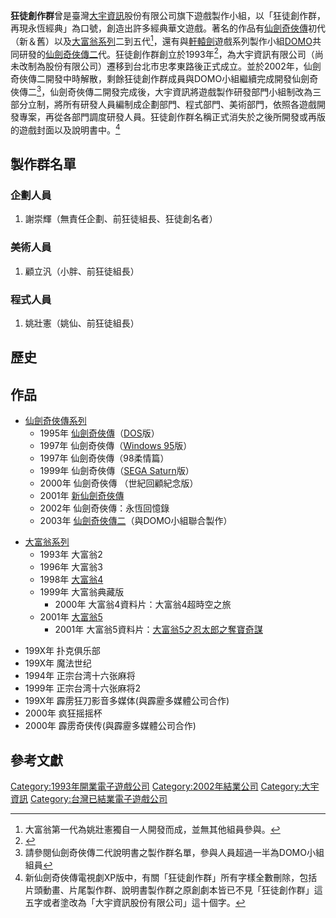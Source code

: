 {{multiple issues|
{{refimprove|time=2009-05-02T03:19:01+00:00}}
{{Expand|time=2009-05-02}}
}}
{{Infobox Company 
| company_name   = 狂徒創作群
| company_name_en = Crazy Boyz
| company_logo   = [[File:Crazy_Boyz_Group.jpg|center]]
| company_type   = 遊戲製作小組
| foundation     = 1993年成立，2002年解散
| location       = 臺北縣中和市建一路166號16樓
| key_people     = [[姚壯憲|姚壯憲]] (程式、前狂徒組長)、<br />[[謝崇輝|謝崇輝]] (企劃、狂徒創名者、<br />前狂徒組長)、<br />[[顧立泛|顧立泛]] (美術、前狂徒組長)
| industry       = 華文遊戲製作
| products       = [[仙劍奇俠傳|仙劍奇俠傳]]、[[大富翁系列|大富翁系列]]等等
| revenue        = 
| operating_income = 
| net_income     = 
| num_employees  = 約50人
| parent         = 大宇資訊股份有限公司
| subsid         = 
| homepage       = 
| footnotes      =
}}
'''狂徒創作群'''曾是臺灣[[大宇資訊|大宇資訊]]股份有限公司旗下遊戲製作小組，以「狂徒創作群，再現永恆經典」為口號，創造出許多經典華文遊戲。著名的作品有[[仙劍奇俠傳|仙劍奇俠傳]]初代（新＆舊）以及[[大富翁系列|大富翁系列]]二到五代<ref>大富翁第一代為姚壯憲獨自一人開發而成，並無其他組員參與。</ref>，還有與[[軒轅劍|軒轅劍]]遊戲系列製作小組[[DOMO|DOMO]]共同研發的[[仙劍奇俠傳二|仙劍奇俠傳二]]代。狂徒創作群創立於1993年<ref>{{Cite web|title=狂徒传说|url=http://www.pcgames.com.cn/pcgames/pcgameszl/0405/330516_1.html|access-date=2022-04-06|archive-url=https://web.archive.org/web/20050322040539/http://www.pcgames.com.cn/pcgames/pcgameszl/0405/330516_1.html|archive-date=2005-03-22|dead-url=yes}}</ref>，為大宇資訊有限公司（尚未改制為股份有限公司）遷移到台北市忠孝東路後正式成立。並於2002年，仙劍奇俠傳二開發中時解散，剩餘狂徒創作群成員與DOMO小組繼續完成開發仙劍奇俠傳二<ref>請參閱仙劍奇俠傳二代說明書之製作群名單，參與人員超過一半為DOMO小組組員</ref>，仙劍奇俠傳二開發完成後，大宇資訊將遊戲製作研發部門小組制改為三部分立制，將所有研發人員編制成企劃部門、程式部門、美術部門，依照各遊戲開發專案，再從各部門調度研發人員。狂徒創作群名稱正式消失於之後所開發或再版的遊戲封面以及說明書中。<ref>新仙劍奇俠傳電視劇XP版中，有關「狂徒創作群」所有字樣全數刪除，包括片頭動畫、片尾製作群、說明書製作群之原創劇本皆已不見「狂徒創作群」這五字或者塗改為「大宇資訊股份有限公司」這十個字。</ref>

==製作群名單==
===企劃人員===
#謝崇輝（無責任企劃、前狂徒組長、狂徒創名者）

===美術人員===
#顧立汎（小胖、前狂徒組長）

===程式人員===
#姚壯憲（姚仙、前狂徒組長）

==歷史==
==作品==
* [[仙劍奇俠傳系列|仙劍奇俠傳系列]]
** 1995年 [[仙劍奇俠傳|仙劍奇俠傳]]（[[DOS|DOS]]版）
** 1997年 仙劍奇俠傳（[[Windows_95|Windows 95]]版）
** 1997年 仙劍奇俠傳（98柔情篇）
** 1999年 仙劍奇俠傳（[[SEGA_Saturn|SEGA Saturn]]版）
** 2000年 仙劍奇俠傳 （世紀回顧紀念版）
** 2001年 [[新仙劍奇俠傳|新仙劍奇俠傳]]
** 2002年 仙劍奇俠傳：永恆回憶錄
** 2003年 [[仙劍奇俠傳二|仙劍奇俠傳二]]（與DOMO小組聯合製作）

* [[大富翁系列|大富翁系列]]
** 1993年 大富翁2
** 1996年 大富翁3
** 1998年 [[大富翁4|大富翁4]]
** 1999年 大富翁典藏版 
*** 2000年 大富翁4資料片：大富翁4超時空之旅 
** 2001年 [[大富翁5|大富翁5]]
*** 2001年 大富翁5資料片：[[大富翁5#資料片|大富翁5之忍太郎之奪寶奇謀]]

* 199X年 扑克俱乐部  
* 199X年 魔法世纪  
* 1994年 正宗台湾十六张麻将  
* 1999年 正宗台湾十六张麻将2
* 199X年 霹雳狂刀影音多媒体(與霹靂多媒體公司合作)
* 2000年 疯狂摇摇杯  
* 2000年 霹雳奇侠传(與霹靂多媒體公司合作)

==參考文獻==
{{Reflist}}

{{仙劍奇俠傳系列}}
{{大富翁系列}}

[[Category:1993年開業電子遊戲公司|Category:1993年開業電子遊戲公司]]
[[Category:2002年結業公司|Category:2002年結業公司]]
[[Category:大宇資訊|Category:大宇資訊]]
[[Category:台灣已結業電子遊戲公司|Category:台灣已結業電子遊戲公司]]